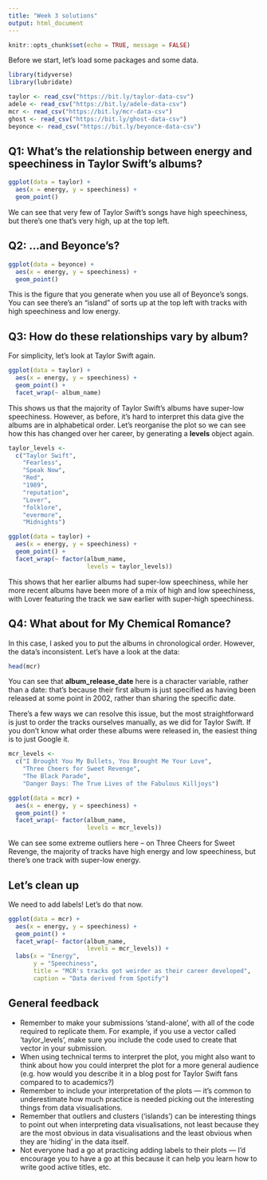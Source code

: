 ```yaml
---
title: "Week 3 solutions"
output: html_document
---
```


```r
knitr::opts_chunk$set(echo = TRUE, message = FALSE)
```

Before we start, let's load some packages and some data.

```r
library(tidyverse)
library(lubridate)
```


```r
taylor <- read_csv("https://bit.ly/taylor-data-csv")
adele <- read_csv("https://bit.ly/adele-data-csv")
mcr <- read_csv("https://bit.ly/mcr-data-csv")
ghost <- read_csv("https://bit.ly/ghost-data-csv")
beyonce <- read_csv("https://bit.ly/beyonce-data-csv")

```

## Q1: What’s the relationship between energy and speechiness in Taylor Swift’s albums?

```r
ggplot(data = taylor) +
  aes(x = energy, y = speechiness) +
  geom_point()
```

We can see that very few of Taylor Swift's songs have high speechiness, but there's one that's very high, up at the top left.

## Q2: ...and Beyonce's?

```r
ggplot(data = beyonce) +
  aes(x = energy, y = speechiness) +
  geom_point()
```

This is the figure that you generate when you use all of Beyonce's songs. You can see there's an "island" of sorts up at the top left with tracks with high speechiness and low energy. 

## Q3: How do these relationships vary by album?

For simplicity, let's look at Taylor Swift again.


```r
ggplot(data = taylor) +
  aes(x = energy, y = speechiness) +
  geom_point() + 
  facet_wrap(~ album_name)
```

This shows us that the majority of Taylor Swift's albums have super-low speechiness. However, as before, it's hard to interpret this data give the albums are in alphabetical order. Let's reorganise the plot so we can see how this has changed over her career, by generating a **levels** object again.

```r
taylor_levels <- 
  c("Taylor Swift",
    "Fearless",
    "Speak Now",
    "Red",
    "1989",
    "reputation",
    "Lover",
    "folklore",
    "evermore",
    "Midnights")

ggplot(data = taylor) +
  aes(x = energy, y = speechiness) +
  geom_point() + 
  facet_wrap(~ factor(album_name,
                      levels = taylor_levels))
```

This shows that her earlier albums had super-low speechiness, while her more recent albums have been more of a mix of high and low speechiness, with Lover featuring the track we saw earlier with super-high speechiness.

## Q4:  What about for My Chemical Romance?

In this case, I asked you to put the albums in chronological order. However, the data's inconsistent. Let's have a look at the data:

```r
head(mcr)
```

You can see that **album_release_date** here is a character variable, rather than a date: that's because their first album is just specified as having been released at some point in 2002, rather than sharing the specific date. 

There's a few ways we can resolve this issue, but the most straightforward is just to order the tracks ourselves manually, as we did for Taylor Swift. If you don't know what order these albums were released in, the easiest thing is to just Google it.

```r

mcr_levels <- 
  c("I Brought You My Bullets, You Brought Me Your Love",
    "Three Cheers for Sweet Revenge",
    "The Black Parade",
    "Danger Days: The True Lives of the Fabulous Killjoys")

ggplot(data = mcr) +
  aes(x = energy, y = speechiness) +
  geom_point() + 
  facet_wrap(~ factor(album_name,
                      levels = mcr_levels))
```

We can see some extreme outliers here -- on Three Cheers for Sweet Revenge, the majority of tracks have high energy and low speechiness, but there's one track with super-low energy.

## Let's clean up

We need to add labels! Let's do that now.

```r
ggplot(data = mcr) +
  aes(x = energy, y = speechiness) +
  geom_point() + 
  facet_wrap(~ factor(album_name,
                      levels = mcr_levels)) +
  labs(x = "Energy",
       y = "Speechiness",
       title = "MCR's tracks got weirder as their career developed",
       caption = "Data derived from Spotify")
```

## General feedback

- Remember to make your submissions 'stand-alone', with all of the code required to replicate them. For example, if you use a vector called 'taylor_levels', make sure you include the code used to create that vector in your submission.
- When using technical terms to interpret the plot, you might also want to think about how you could interpret the plot for a more general audience (e.g. how would you describe it in a blog post for Taylor Swift fans compared to to academics?)
- Remember to include your interpretation of the plots — it's common to underestimate how much practice is needed picking out the interesting things from data visualisations.
- Remember that outliers and clusters ('islands') can be interesting things to point out when interpreting data visualisations, not least because they are the most obvious in data visualisations and the least obvious when they are 'hiding' in the data itself.
- Not everyone had a go at practicing adding labels to their plots — I'd encourage you to have a go at this because it can help you learn how to write good active titles, etc.

